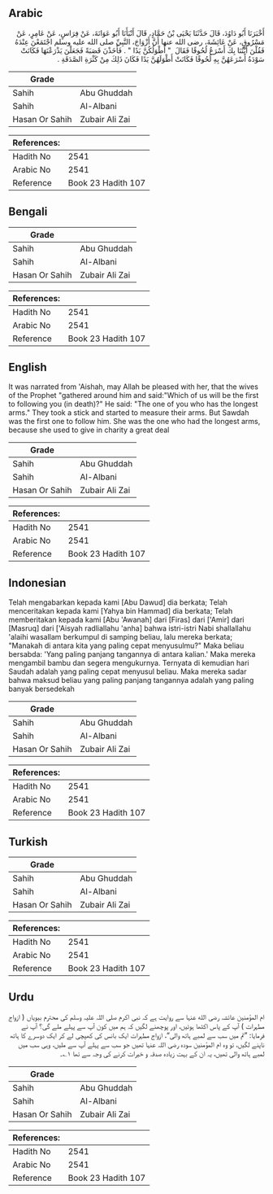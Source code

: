 ## Arabic


<div dir="rtl" lang="ar" style={{fontSize:'larger',backgroundColor:'#f8f9fa',padding:20}}>
أَخْبَرَنَا أَبُو دَاوُدَ، قَالَ حَدَّثَنَا يَحْيَى بْنُ حَمَّادٍ، قَالَ أَنْبَأَنَا أَبُو عَوَانَةَ، عَنْ فِرَاسٍ، عَنْ عَامِرٍ، عَنْ مَسْرُوقٍ، عَنْ عَائِشَةَ، رضى الله عنها أَنَّ أَزْوَاجَ، النَّبِيِّ صلى الله عليه وسلم اجْتَمَعْنَ عِنْدَهُ فَقُلْنَ أَيَّتُنَا بِكَ أَسْرَعُ لُحُوقًا فَقَالَ ‏ "‏ أَطْوَلُكُنَّ يَدًا ‏"‏ ‏.‏ فَأَخَذْنَ قَصَبَةً فَجَعَلْنَ يَذْرَعْنَهَا فَكَانَتْ سَوْدَةُ أَسْرَعَهُنَّ بِهِ لُحُوقًا فَكَانَتْ أَطْوَلَهُنَّ يَدًا فَكَانَ ذَلِكَ مِنْ كَثْرَةِ الصَّدَقَةِ ‏.‏
</div>
<div style={{backgroundColor:'#f8f9fa',padding:20, marginBottom: 10}}><table> <thead> <tr> <th>Grade</th> <th></th> </tr> </thead> <tbody> <tr><td>Sahih</td><td>Abu Ghuddah</td></tr><tr><td>Sahih</td><td>Al-Albani</td></tr><tr><td>Hasan Or Sahih</td><td>Zubair Ali Zai</td></tr></tbody></table><table> <thead> <tr> <th>References:</th> <th></th> </tr> </thead> <tbody><tr><td>Hadith No</td><td>2541</td></tr><tr><td>Arabic No</td><td>2541</td></tr><tr><td>Reference</td><td>Book 23 Hadith 107</td></tr></tbody></table></div>

## Bengali


<div dir="ltr" lang="bn" style={{fontSize:'larger',backgroundColor:'#f8f9fa',padding:20}}>

</div>
<div style={{backgroundColor:'#f8f9fa',padding:20, marginBottom: 10}}><table> <thead> <tr> <th>Grade</th> <th></th> </tr> </thead> <tbody> <tr><td>Sahih</td><td>Abu Ghuddah</td></tr><tr><td>Sahih</td><td>Al-Albani</td></tr><tr><td>Hasan Or Sahih</td><td>Zubair Ali Zai</td></tr></tbody></table><table> <thead> <tr> <th>References:</th> <th></th> </tr> </thead> <tbody><tr><td>Hadith No</td><td>2541</td></tr><tr><td>Arabic No</td><td>2541</td></tr><tr><td>Reference</td><td>Book 23 Hadith 107</td></tr></tbody></table></div>

## English


<div dir="ltr" lang="en" style={{fontSize:'larger',backgroundColor:'#f8f9fa',padding:20}}>
It was narrated from 'Aishah, may Allah be pleased with her, that the wives of the Prophet "gathered around him and said:"Which of us will be the first to following you (in death)?" He said: "The one of you who has the longest arms." They took a stick and started to measure their arms. But Sawdah was the first one to follow him. She was the one who had the longest arms, because she used to give in charity a great deal
</div>
<div style={{backgroundColor:'#f8f9fa',padding:20, marginBottom: 10}}><table> <thead> <tr> <th>Grade</th> <th></th> </tr> </thead> <tbody> <tr><td>Sahih</td><td>Abu Ghuddah</td></tr><tr><td>Sahih</td><td>Al-Albani</td></tr><tr><td>Hasan Or Sahih</td><td>Zubair Ali Zai</td></tr></tbody></table><table> <thead> <tr> <th>References:</th> <th></th> </tr> </thead> <tbody><tr><td>Hadith No</td><td>2541</td></tr><tr><td>Arabic No</td><td>2541</td></tr><tr><td>Reference</td><td>Book 23 Hadith 107</td></tr></tbody></table></div>

## Indonesian


<div dir="ltr" lang="id" style={{fontSize:'larger',backgroundColor:'#f8f9fa',padding:20}}>
Telah mengabarkan kepada kami [Abu Dawud] dia berkata; Telah menceritakan kepada kami [Yahya bin Hammad] dia berkata; Telah memberitakan kepada kami [Abu 'Awanah] dari [Firas] dari ['Amir] dari [Masruq] dari ['Aisyah radliallahu 'anha] bahwa istri-istri Nabi shallallahu 'alaihi wasallam berkumpul di samping beliau, lalu mereka berkata; "Manakah di antara kita yang paling cepat menyusulmu?" Maka beliau bersabda: 'Yang paling panjang tangannya di antara kalian.' Maka mereka mengambil bambu dan segera mengukurnya. Ternyata di kemudian hari Saudah adalah yang paling cepat menyusul beliau. Maka mereka sadar bahwa maksud beliau yang paling panjang tangannya adalah yang paling banyak bersedekah
</div>
<div style={{backgroundColor:'#f8f9fa',padding:20, marginBottom: 10}}><table> <thead> <tr> <th>Grade</th> <th></th> </tr> </thead> <tbody> <tr><td>Sahih</td><td>Abu Ghuddah</td></tr><tr><td>Sahih</td><td>Al-Albani</td></tr><tr><td>Hasan Or Sahih</td><td>Zubair Ali Zai</td></tr></tbody></table><table> <thead> <tr> <th>References:</th> <th></th> </tr> </thead> <tbody><tr><td>Hadith No</td><td>2541</td></tr><tr><td>Arabic No</td><td>2541</td></tr><tr><td>Reference</td><td>Book 23 Hadith 107</td></tr></tbody></table></div>

## Turkish


<div dir="ltr" lang="tr" style={{fontSize:'larger',backgroundColor:'#f8f9fa',padding:20}}>

</div>
<div style={{backgroundColor:'#f8f9fa',padding:20, marginBottom: 10}}><table> <thead> <tr> <th>Grade</th> <th></th> </tr> </thead> <tbody> <tr><td>Sahih</td><td>Abu Ghuddah</td></tr><tr><td>Sahih</td><td>Al-Albani</td></tr><tr><td>Hasan Or Sahih</td><td>Zubair Ali Zai</td></tr></tbody></table><table> <thead> <tr> <th>References:</th> <th></th> </tr> </thead> <tbody><tr><td>Hadith No</td><td>2541</td></tr><tr><td>Arabic No</td><td>2541</td></tr><tr><td>Reference</td><td>Book 23 Hadith 107</td></tr></tbody></table></div>

## Urdu


<div dir="rtl" lang="ur" style={{fontSize:'larger',backgroundColor:'#f8f9fa',padding:20}}>
ام المؤمنین عائشہ رضی الله عنہا سے روایت ہے کہ نبی اکرم صلی اللہ علیہ وسلم کی محترم بیویاں ( ازواج مطہرات ) آپ کے پاس اکٹھا ہوئیں، اور پوچھنے لگیں کہ ہم میں کون آپ سے پہلے ملے گی؟ آپ نے فرمایا: ”تم میں سب سے لمبے ہاتھ والی“، ازواج مطہرات ایک بانس کی کھپچی لے کر ایک دوسرے کا ہاتھ ناپنے لگیں، تو وہ ام المؤمنین سودہ رضی اللہ عنہا تھیں جو سب سے پہلے آپ سے ملیں، وہی سب میں لمبے ہاتھ والی تھیں، یہ ان کے بہت زیادہ صدقہ و خیرات کرنے کی وجہ سے تھا ۱؎۔
</div>
<div style={{backgroundColor:'#f8f9fa',padding:20, marginBottom: 10}}><table> <thead> <tr> <th>Grade</th> <th></th> </tr> </thead> <tbody> <tr><td>Sahih</td><td>Abu Ghuddah</td></tr><tr><td>Sahih</td><td>Al-Albani</td></tr><tr><td>Hasan Or Sahih</td><td>Zubair Ali Zai</td></tr></tbody></table><table> <thead> <tr> <th>References:</th> <th></th> </tr> </thead> <tbody><tr><td>Hadith No</td><td>2541</td></tr><tr><td>Arabic No</td><td>2541</td></tr><tr><td>Reference</td><td>Book 23 Hadith 107</td></tr></tbody></table></div>
